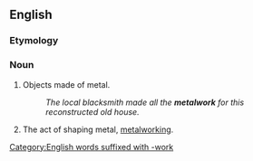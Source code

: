 ==English==

===Etymology===
{{compound|en|metal|work}}

===Noun===
{{en-noun|~}}

# Objects made of metal.
#: ''The local blacksmith made all the '''metalwork''' for this reconstructed old house.''
# The act of shaping metal, [[metalworking]].

[[Category:English words suffixed with -work]]